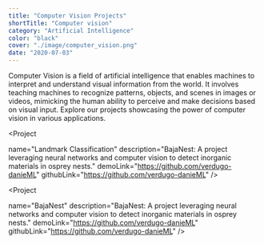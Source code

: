 ```yaml
---
title: "Computer Vision Projects"
shortTitle: "Computer vision"
category: "Artificial Intelligence"
color: "black"
cover: "./image/computer_vision.png"
date: "2020-07-03"
---
```




 Computer Vision is a field of artificial intelligence that enables machines
 to interpret and understand visual information from the world. It involves
 teaching machines to recognize patterns, objects, and scenes in images or videos,
 mimicking the human ability to perceive and make decisions based on visual input.
 Explore our projects showcasing the power of computer vision in various applications.




<Project
  
  name="Landmark Classification"
  description="BajaNest: A project leveraging neural networks and computer vision to detect inorganic materials in osprey nests."
  demoLink="https://github.com/verdugo-danieML"
  githubLink="https://github.com/verdugo-danieML"
/>

<Project
  
  name="BajaNest"
  description="BajaNest: A project leveraging neural networks and computer vision to detect inorganic materials in osprey nests."
  demoLink="https://github.com/verdugo-danieML"
  githubLink="https://github.com/verdugo-danieML"
/>